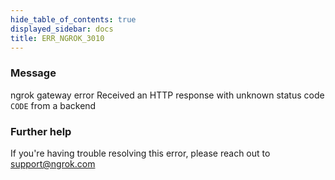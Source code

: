```yaml
---
hide_table_of_contents: true
displayed_sidebar: docs
title: ERR_NGROK_3010
---
```


### Message

ngrok gateway error
Received an HTTP response with unknown status code `CODE` from a backend

### Further help

If you're having trouble resolving this error, please reach out to [support@ngrok.com](mailto:support@ngrok.com?subject=Help%20with%20ERR_NGROK_3010)

